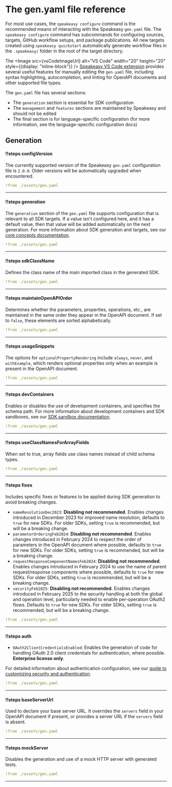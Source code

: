 

# The gen.yaml file reference

<Callout title="Tip" type="info">

For most use cases, the `speakeasy configure` command is the recommended means of interacting with the Speakeasy `gen.yaml` file. The `speakeasy configure` command has subcommands for configuring sources, targets, GitHub workflow setups, and package publications. All new targets created using `speakeasy quickstart` automatically generate workflow files in the `.speakeasy/` folder in the root of the target directory.

The <Image src={vsCodeImageUrl} alt="VS Code" width="20" height="20" style={{display: "inline-block"}} /> [Speakeasy VS Code extension](https://marketplace.visualstudio.com/items?itemName=Speakeasy.speakeasy-vscode-extension) provides several useful features for manually editing the `gen.yaml` file, including syntax highlighting, autocompletion, and linting for OpenAPI documents and other supported file types.

</Callout>

The `gen.yaml` file has several sections:

- The `generation` section is essential for SDK configuration
- The `management` and `features` sections are maintained by Speakeasy and should not be edited
- The final section is for language-specific configuration (for more information, see the language-specific configuration docs)

## Generation

<Spotlight>

#### !!steps configVersion

The currently supported version of the Speakeasy `gen.yaml` configuration file is `2.0.0`. Older versions will be automatically upgraded when encountered.

```yaml ! gen.yaml focus=1
!from ./assets/gen.yaml
```

---

#### !!steps generation

The `generation` section of the `gen.yaml` file supports configuration that is relevant to all SDK targets. If a value isn&apos;t configured here, and it has a default value, then that value will be added automatically on the next generation. For more information about SDK generation and targets, see our [core concepts documentation](/docs/core-concepts#sdk-generation).

```yaml ! gen.yaml focus=2:17
!from ./assets/gen.yaml
```

---

#### !!steps sdkClassName

Defines the class name of the main imported class in the generated SDK.

```yaml ! gen.yaml focus=3
!from ./assets/gen.yaml
```

---

#### !!steps maintainOpenAPIOrder

Determines whether the parameters, properties, operations, etc., are maintained in the same order they appear in the OpenAPI document. If set to `false`, these elements are sorted alphabetically.

```yaml ! gen.yaml focus=4
!from ./assets/gen.yaml
```

---

#### !!steps usageSnippets

The options for `optionalPropertyRendering` include `always`, `never`, and `withExample`, which renders optional properties only when an example is present in the OpenAPI document.

```yaml ! gen.yaml focus=5:6
!from ./assets/gen.yaml
```

---

#### !!steps devContainers

Enables or disables the use of development containers, and specifies the schema path. For more information about development containers and SDK sandboxes, see our [SDK sandbox documentation](/docs/manage/sdk-sandbox).

```yaml ! gen.yaml focus=7:9
!from ./assets/gen.yaml
```

---

#### !!steps useClassNamesForArrayFields

When set to true, array fields use class names instead of child schema types.

```yaml ! gen.yaml focus=10
!from ./assets/gen.yaml
```

---

#### !!steps fixes

Includes specific fixes or features to be applied during SDK generation to avoid breaking changes.

- `nameResolutionDec2023`: **Disabling not recommended**. Enables changes introduced in December 2023 for improved name resolution, defaults to `true` for new SDKs. For older SDKs, setting `true` is recommended, but will be a breaking change.
- `parameterOrderingFeb2024`: **Disabling not recommended**. Enables changes introduced in February 2024 to respect the order of parameters in the OpenAPI document where possible, defaults to `true` for new SDKs. For older SDKs, setting `true` is recommended, but will be a breaking change.
- `requestResponseComponentNamesFeb2024`: **Disabling not recommended**. Enables changes introduced in February 2024 to use the name of parent request/response components where possible, defaults to `true` for new SDKs. For older SDKs, setting `true` is recommended, but will be a breaking change.
- `securityFeb2025`: **Disabling not recommended**. Enables changes introduced in February 2025 to the security handling at both the global and operation level, particularly needed to enable per-operation OAuth2 flows. Defaults to `true` for new SDKs. For older SDKs, setting `true` is recommended, but will be a breaking change.

```yaml ! gen.yaml focus=11:15
!from ./assets/gen.yaml
```

---

#### !!steps auth

- `OAuth2ClientCredentialsEnabled`: Enables the generation of code for handling OAuth 2.0 client credentials for authentication, where possible. **Enterprise license only**.

For detailed information about authentication configuration, see our [guide to customizing security and authentication](/docs/customize/authentication/configuration).

```yaml ! gen.yaml focus=16:17
!from ./assets/gen.yaml
```

---

#### !!steps baseServerUrl

Used to declare your base server URL. It overrides the `servers` field in your OpenAPI document if present, or provides a server URL if the `servers` field is absent.

```yaml ! gen.yaml focus=18
!from ./assets/gen.yaml
```

---

#### !!steps mockServer

Disables the generation and use of a mock HTTP server with generated tests.

```yaml ! gen.yaml focus=19:20
!from ./assets/gen.yaml
```

---

</Spotlight>

